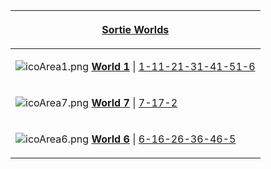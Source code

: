 {| border="0" class="article-table" style="width:100%;"
|-
! colspan="3" scope="col" style="text-align: center;"|[[Sortie|Sortie Worlds]]
|-
|[[File:icoArea1.png|link=World 1]] '''[[World 1]]''' | [[World_1#1-1|1-1]]{{dot}}[[World_1#1-2|1-2]]{{dot}}[[World_1#1-3|1-3]]{{dot}}[[World_1#1-4|1-4]]{{dot}}[[World_1#1-5|1-5]]{{dot}}[[World_1#1-6|1-6]]
|[[File:icoArea2.png|link=World 2]] '''[[World 2]]''' | [[World_2#2-1|2-1]]{{dot}}[[World_2#2-2|2-2]]{{dot}}[[World_2#2-3|2-3]]{{dot}}[[World_2#2-4|2-4]]{{dot}}[[World_2#2-5|2-5]]
|[[File:icoArea3.png|link=World 3]] '''[[World 3]]''' | [[World_3#3-1|3-1]]{{dot}}[[World_3#3-2|3-2]]{{dot}}[[World_3#3-3|3-3]]{{dot}}[[World_3#3-4|3-4]]{{dot}}[[World_3#3-5|3-5]]
|-
|[[File:icoArea7.png|link=World 7]] '''[[World 7]]''' | [[World_4#7-1|7-1]]{{dot}}[[World_4#7-2|7-2]]
|[[File:icoArea4.png|link=World 4]] '''[[World 4]]''' | [[World_4#4-1|4-1]]{{dot}}[[World_4#4-2|4-2]]{{dot}}[[World_4#4-3|4-3]]{{dot}}[[World_4#4-4|4-4]]{{dot}}[[World_4#4-5|4-5]]
|[[File:icoArea5.png|link=World 5]] '''[[World 5]]''' | [[World_5#5-1|5-1]]{{dot}}[[World_5#5-2|5-2]]{{dot}}[[World_5#5-3|5-3]]{{dot}}[[World_5#5-4|5-4]]{{dot}}[[World_5#5-5|5-5]]
|-
|[[File:icoArea6.png|link=World 6]] '''[[World 6]]''' | [[World_6#6-1|6-1]]{{dot}}[[World_6#6-2|6-2]]{{dot}}[[World_6#6-3|6-3]]{{dot}}[[World_6#6-4|6-4]]{{dot}}[[World_6#6-5|6-5]]
|}